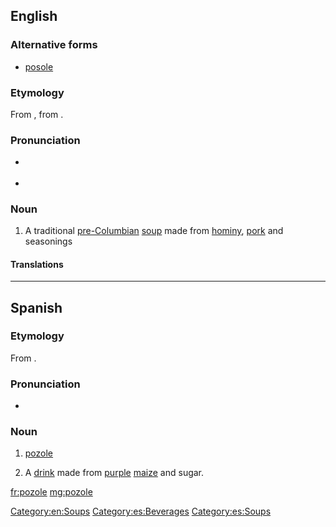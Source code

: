 ==English==

===Alternative forms===
* [[posole]]
{{wikipedia}}

===Etymology===
From {{etyl|es|en}} {{m|es|pozole}}, from {{etyl|nci|en}} {{m|nci|pozolli||stew of maize kernels}}.

===Pronunciation===
* {{a|UK}} {{IPA|/pəˈsəʊleɪ/|/pəˈzəʊleɪ/|lang=en}}
* {{a|US}} {{IPA|/pəˈsoʊˌleɪ/|/pəˈzoʊˌleɪ/|lang=en}}
{{rfap|lang=en}}

===Noun===
{{en-noun}}

# {{label|en|US}} A traditional [[pre-Columbian]] [[soup]] made from [[hominy]], [[pork]] and seasonings

====Translations====
{{trans-top|a hominy soup}}
{{trans-mid}}
{{trans-bottom}}

[[Category:en:Soups]]

----

==Spanish==
{{wikipedia|lang=es}}

===Etymology===
From {{etyl|nci|es}} {{m|nci|pozolli||stew of maize kernels}}.

===Pronunciation===
* {{IPA|/po.ˈso.le/|lang=es}}

===Noun===
{{es-noun|m}}

# {{label|es|Mexico}} [[#English|pozole]]
# {{label|es|Honduras}} A [[drink]] made from [[purple]] [[maize]] and sugar.

[[Category:es:Beverages]]
[[Category:es:Soups]]

[[fr:pozole]]
[[mg:pozole]]